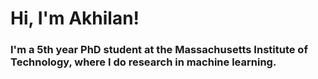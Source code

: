 # Hi, I'm Akhilan!

### I'm a 5th year PhD student at the Massachusetts Institute of Technology, where I do research in machine learning.
